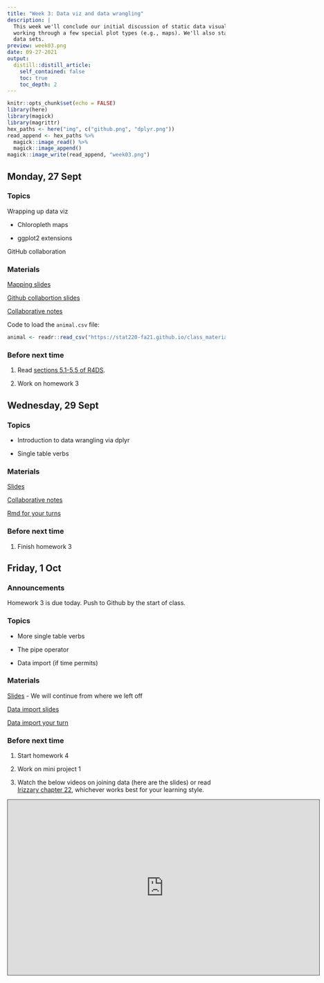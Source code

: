 ```yaml
---
title: "Week 3: Data viz and data wrangling"
description: |
  This week we'll conclude our initial discussion of static data visualization by
  working through a few special plot types (e.g., maps). We'll also start wrangling
  data sets.
preview: week03.png
date: 09-27-2021
output:
  distill::distill_article:
    self_contained: false
    toc: true
    toc_depth: 2
---
```



```r
knitr::opts_chunk$set(echo = FALSE)
library(here)
library(magick)
library(magrittr)
hex_paths <- here("img", c("github.png", "dplyr.png"))
read_append <- hex_paths %>%
  magick::image_read() %>%
  magick::image_append()
magick::image_write(read_append, "week03.png")
```

## Monday, 27 Sept

### Topics

Wrapping up data viz

- Chloropleth maps

- ggplot2 extensions

GitHub collaboration


### Materials

[Mapping slides](https://stat220-fa21.github.io/class_materials/slides/06-maps.pdf)

[Github collabortion slides](https://stat220-fa21.github.io/class_materials/slides/07-git-collaboration.pdf)

[Collaborative notes](https://docs.google.com/document/d/1vIJT1l9ydQww84ieW_ukXm7EAPKVQoN85VB6Pu5m0ug/edit?usp=sharing)

Code to load the `animal.csv` file:

```r
animal <- readr::read_csv("https://stat220-fa21.github.io/class_materials/data/animal.csv")
```



### Before next time

1. Read [sections 5.1-5.5 of R4DS](https://r4ds.had.co.nz/transform.html#transform). 

1. Work on homework 3




## Wednesday, 29 Sept


### Topics

- Introduction to data wrangling via dplyr

- Single table verbs

### Materials

[Slides](https://stat220-fa21.github.io/class_materials/slides/08-wrangle-single-table.pdf)

[Collaborative notes](https://docs.google.com/document/d/1dPFWwaPJuLCWnDB_LeHsWVV4daTQn8MIekoykTGAMto/edit?usp=sharing)

[Rmd for your turns](https://stat220-fa21.github.io/class_materials/activities/07-dplyr.Rmd)

### Before next time

1. Finish homework 3




## Friday, 1 Oct


### Announcements

Homework 3 is due today. Push to Github by the start of class.

### Topics

- More single table verbs

- The pipe operator

- Data import (if time permits)

### Materials

[Slides](https://stat220-fa21.github.io/class_materials/slides/08-wrangle-single-table.pdf) - We will continue from where we left off

[Data import slides](https://stat220-fa21.github.io/class_materials/slides/09-import.pdf)

[Data import your turn](https://stat220-fa21.github.io/class_materials/activities/08-import.Rmd)

### Before next time

1. Start homework 4

1. Work on mini project 1

1. Watch the below videos on joining data (here are the slides) or read [Irizzary chapter 22](https://rafalab.github.io/dsbook/joining-tables.html), whichever works best for your learning style.

<iframe src="https://carleton.hosted.panopto.com/Panopto/Pages/Embed.aspx?id=6ce5348e-71c0-4126-a7e4-ab9c013d71f7&autoplay=false&offerviewer=true&showtitle=true&showbrand=false&captions=false&interactivity=none" height="405" width="720" style="border: 1px solid #464646;" allowfullscreen allow="autoplay"></iframe>
